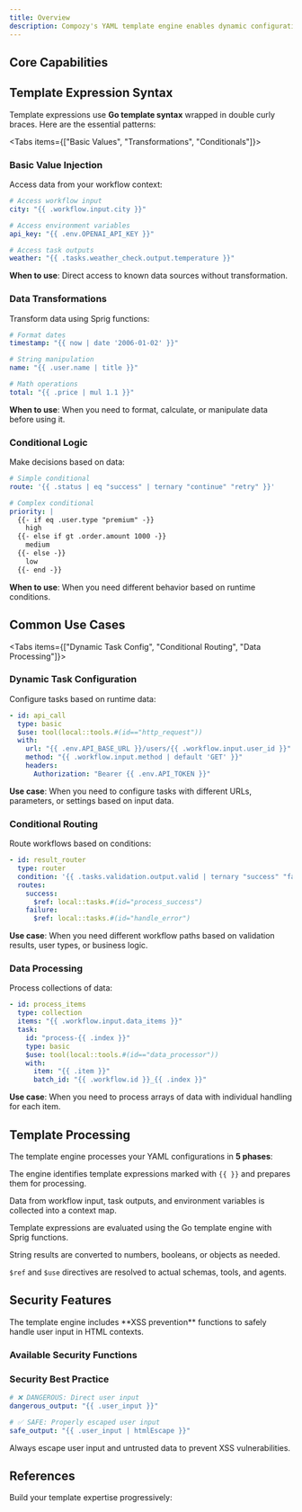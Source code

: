 ```yaml
---
title: Overview
description: Compozy's YAML template engine enables dynamic configuration by combining standard YAML syntax with Go template expressions. This allows you to create flexible, reusable configurations that adapt to different contexts and data sources.
---
```


## Core Capabilities

<FeatureCardList cols={2} size="default">
  <FeatureCard
    title="Dynamic Values"
    description="Inject data from workflow context, environment variables, and task outputs"
    icon="Database"
  />
  <FeatureCard
    title="Resource References"
    description="Reference other resources using `$ref` and `$use` directives"
    icon="Link"
  />
  <FeatureCard
    title="Data Transformations"
    description="Apply Sprig functions and custom filters to modify data"
    icon="Filter"
  />
  <FeatureCard
    title="Conditional Logic"
    description="Create routing and decision-making logic within templates"
    icon="GitBranch"
  />
</FeatureCardList>

## Template Expression Syntax

Template expressions use **Go template syntax** wrapped in double curly braces. Here are the essential patterns:

<Tabs items={["Basic Values", "Transformations", "Conditionals"]}>
<Tab>

### Basic Value Injection

Access data from your workflow context:

```yaml
# Access workflow input
city: "{{ .workflow.input.city }}"

# Access environment variables
api_key: "{{ .env.OPENAI_API_KEY }}"

# Access task outputs
weather: "{{ .tasks.weather_check.output.temperature }}"
```

**When to use**: Direct access to known data sources without transformation.

</Tab>

<Tab>

### Data Transformations

Transform data using Sprig functions:

```yaml
# Format dates
timestamp: "{{ now | date '2006-01-02' }}"

# String manipulation
name: "{{ .user.name | title }}"

# Math operations
total: "{{ .price | mul 1.1 }}"
```

**When to use**: When you need to format, calculate, or manipulate data before using it.

</Tab>

<Tab>

### Conditional Logic

Make decisions based on data:

```yaml
# Simple conditional
route: '{{ .status | eq "success" | ternary "continue" "retry" }}'

# Complex conditional
priority: |
  {{- if eq .user.type "premium" -}}
    high
  {{- else if gt .order.amount 1000 -}}
    medium
  {{- else -}}
    low
  {{- end -}}
```

**When to use**: When you need different behavior based on runtime conditions.

</Tab>
</Tabs>

## Common Use Cases

<Tabs items={["Dynamic Task Config", "Conditional Routing", "Data Processing"]}>
<Tab>

### Dynamic Task Configuration

Configure tasks based on runtime data:

```yaml
- id: api_call
  type: basic
  $use: tool(local::tools.#(id=="http_request"))
  with:
    url: "{{ .env.API_BASE_URL }}/users/{{ .workflow.input.user_id }}"
    method: "{{ .workflow.input.method | default 'GET' }}"
    headers:
      Authorization: "Bearer {{ .env.API_TOKEN }}"
```

**Use case**: When you need to configure tasks with different URLs, parameters, or settings based on input data.

</Tab>

<Tab>

### Conditional Routing

Route workflows based on conditions:

```yaml
- id: result_router
  type: router
  condition: '{{ .tasks.validation.output.valid | ternary "success" "failure" }}'
  routes:
    success:
      $ref: local::tasks.#(id="process_success")
    failure:
      $ref: local::tasks.#(id="handle_error")
```

**Use case**: When you need different workflow paths based on validation results, user types, or business logic.

</Tab>

<Tab>

### Data Processing

Process collections of data:

```yaml
- id: process_items
  type: collection
  items: "{{ .workflow.input.data_items }}"
  task:
    id: "process-{{ .index }}"
    type: basic
    $use: tool(local::tools.#(id=="data_processor"))
    with:
      item: "{{ .item }}"
      batch_id: "{{ .workflow.id }}_{{ .index }}"
```

**Use case**: When you need to process arrays of data with individual handling for each item.

</Tab>
</Tabs>

## Template Processing

The template engine processes your YAML configurations in **5 phases**:

<Steps numbered size="sm">
  <Step title="Parse Phase" description="YAML structure is parsed and template expressions are identified" icon="FileText">

  The engine identifies template expressions marked with `{{ }}` and prepares them for processing.

  </Step>

  <Step title="Context Resolution" description="Context data is gathered from workflow state and environment" icon="Database">

  Data from workflow input, task outputs, and environment variables is collected into a context map.

  </Step>

  <Step title="Template Rendering" description="Go templates are executed with the context data" icon="Code">

  Template expressions are evaluated using the Go template engine with Sprig functions.

  </Step>

  <Step title="Type Conversion" description="Results are converted to appropriate types" icon="ArrowRight">

  String results are converted to numbers, booleans, or objects as needed.

  </Step>

  <Step title="Reference Resolution" description="Resource references are resolved to actual resources" icon="Link">

  `$ref` and `$use` directives are resolved to actual schemas, tools, and agents.

  </Step>
</Steps>

## Security Features

<Callout type="warning" title="Security First">
The template engine includes **XSS prevention** functions to safely handle user input in HTML contexts.
</Callout>

### Available Security Functions

<FeatureCardList cols={3} size="sm">
  <FeatureCard
    title="htmlEscape"
    description="Escapes HTML content to prevent XSS attacks"
    icon="Shield"
  />
  <FeatureCard
    title="htmlAttrEscape"
    description="Escapes HTML attribute values safely"
    icon="Shield"
  />
  <FeatureCard
    title="jsEscape"
    description="Escapes JavaScript strings securely"
    icon="Shield"
  />
</FeatureCardList>

### Security Best Practice

```yaml
# ❌ DANGEROUS: Direct user input
dangerous_output: "{{ .user_input }}"

# ✅ SAFE: Properly escaped user input
safe_output: "{{ .user_input | htmlEscape }}"
```

<Callout type="info" title="Best Practice">
Always escape user input and untrusted data to prevent XSS vulnerabilities.
</Callout>

## References

Build your template expertise progressively:

<ReferenceCardList>
  <ReferenceCard
    title="YAML Basics"
    description="Learn fundamental YAML syntax and structure patterns"
    href="./yaml-basics"
    icon="FileText"
  />
  <ReferenceCard
    title="Context Variables"
    description="Understand available data sources and access patterns"
    href="./context-variables"
    icon="Database"
  />
  <ReferenceCard
    title="Template Directives"
    description="Master resource references with `$ref` and `$use`"
    href="./directives"
    icon="Link"
  />
  <ReferenceCard
    title="Sprig Functions"
    description="Transform and manipulate data with powerful functions"
    href="./sprig-functions"
    icon="Filter"
  />
  <ReferenceCard
    title="Advanced Patterns"
    description="Complex template scenarios and dynamic configurations"
    href="./advanced-patterns"
    icon="GitBranch"
  />
  <ReferenceCard
    title="Validation & Debugging"
    description="Troubleshoot issues and ensure template quality"
    href="./validation-debugging"
    icon="Bug"
  />
  <ReferenceCard
    title="Task Configuration"
    description="Use templates in task definitions"
    href="../tasks/basic-tasks"
    icon="Box"
  />
  <ReferenceCard
    title="Agent Instructions"
    description="Dynamic agent behavior with templates"
    href="../agents/instructions-actions"
    icon="Bot"
  />
  <ReferenceCard
    title="Workflow Orchestration"
    description="Template-driven workflow management"
    href="../configuration/workflows"
    icon="Workflow"
  />
</ReferenceCardList>
